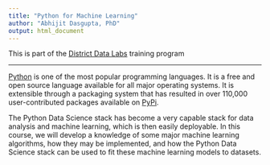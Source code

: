 ```yaml
---
title: "Python for Machine Learning"
author: "Abhijit Dasgupta, PhD"
output: html_document
---
```


This is part of the [District Data Labs](http://www.districtdatalabs.com) training 
program

----

<a href="http://www.python.org" target="_blank">Python</a> is one of the most popular programming languages. It is a free and open source language available for 
all major operating systems. It is extensible through a packaging system that has resulted
in over 110,000 user-contributed packages available on [PyPi](http://pypi.python.org). 

The Python Data Science stack has become a very capable stack for data analysis and 
machine learning, which is then easily deployable. In this course, we will develop
a knowledge of some major machine learning algorithms, how they may be implemented, and how the Python Data Science stack can be used to fit these machine learning models
to datasets. 



